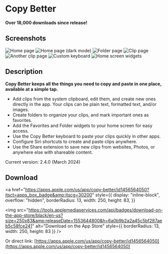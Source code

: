 
<Banner>

# Copy Better

</Banner>

**Over 18,000 downloads since release!**

## Screenshots

<ImageCarousel>
  <Image
    source="/images/copy-better/home.png"
    width={231}
    height={500}
    alt="Home page"
  />
  <Image
    source="/images/copy-better/home_dark.png"
    width={231}
    height={500}
    alt="Home page (dark mode)"
  />
  <Image
    source="/images/copy-better/folder.png"
    width={231}
    height={500}
    alt="Folder page"
  />
  <Image
    source="/images/copy-better/clip1.png"
    width={231}
    height={500}
    alt="Clip page"
  />
  <Image
    source="/images/copy-better/clip2.png"
    width={231}
    height={500}
    alt="Another clip page"
  />
  <Image
    source="/images/copy-better/keyboard.png"
    width={231}
    height={500}
    alt="Custom keyboard"
  />
  <Image
    source="/images/copy-better/widgets.png"
    width={231}
    height={500}
    alt="Home screen widgets"
  />
</ImageCarousel>

## Description

**Copy Better keeps all the things you need to copy and paste in one place,
available at a simple tap.**

- Add clips from the system clipboard, edit them, and create new ones directly
  in the app. Your clips can be plain text, formatted text, and/or images.
- Create folders to organize your clips, and mark important ones as favorites.
- Add the Favorites and Folder widgets to your home screen for easy access.
- Use the Copy Better keyboard to paste your clips quickly in other apps.
- Configure Siri shortcuts to create and paste clips anywhere.
- Use the Share extension to save new clips from websites, Photos, or anywhere
  else with shareable content.

Current version: 2.4.0 (March 2024)

## Download

<a
  href="https://apps.apple.com/us/app/copy-better/id1456564050?itsct=apps_box_badge&amp;itscg=30200"
  style={{
    display: "inline-block",
    overflow: "hidden",
    borderRadius: 13,
    width: 250,
    height: 83,
  }}
>
  <img
    src="https://tools.applemediaservices.com/api/badges/download-on-the-app-store/black/en-us?size=250x83&amp;releaseDate=1553644800&h=6a0b9b2a2a45c5bf287aeb5c58fce241"
    alt="Download on the App Store"
    style={{ borderRadius: 13, width: 250, height: 83 }}
  />
</a>

Or direct link:
[https://apps.apple.com/us/app/copy-better/id1456564050](https://apps.apple.com/us/app/copy-better/id1456564050)
